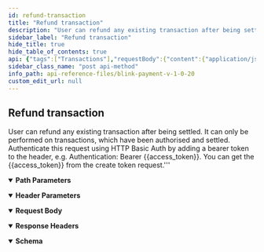 ```yaml
---
id: refund-transaction
title: "Refund transaction"
description: "User can refund any existing transaction after being settled. It can only be performed on transactions, which have been authorised and settled. Authenticate this request using HTTP Basic Auth by adding a bearer token to the header, e.g. Authentication: Bearer {{access_token}}. You can get the {{access_token}} from the create token request.'''"
sidebar_label: "Refund transaction"
hide_title: true
hide_table_of_contents: true
api: {"tags":["Transactions"],"requestBody":{"content":{"application/json":{"schema":{"type":"object","x-examples":{"Example 1":{"partial_refund":true,"amount":1.01,"reference":"refund note"}},"properties":{"partial_refund":{"type":"boolean","description":"If the transaction is a partial refund, then it set to be true. Default value is false.","default":false},"amount":{"type":"number","description":"Amount is required if it’s a partial refund. The amount must not be greater than the original received amount minus any already refunded amount."},"reference":{"type":"string","description":"Amount is required if it’s a partial refund. The amount must not be greater than the original received amount minus any already refunded amount."}},"required":["partial_refund"]},"examples":{"Example":{"value":{"partial_refund":true,"amount":1.01,"reference":"refund note"}}}}}},"parameters":[{"name":"Authorization","in":"header","schema":{"type":"string"},"example":"Bearer eyJ0eXAiOiJKV1QiLCJhbG...","description":"Bearer {{access_token}}","required":true},{"name":"transaction_id","in":"path","description":"The id of the transaction","schema":{"type":"string"},"required":true},{"schema":{"type":"string"},"in":"header","name":"Content-Type","description":"application/json","required":true}],"responses":{"200":{"description":"","headers":{},"content":{"application/json":{"schema":{"type":"object","properties":{"success":{"type":"boolean"},"message":{"type":"string"},"amount":{"type":"number"},"reference":{"type":"string"},"transaction_id":{"type":"string"}}},"examples":{"Example ":{"value":{"success":true,"message":"Refunded successfully","amount":1.01,"reference":"refund note","transaction_id":"BL-2349AGB"}}}}}}},"operationId":"refund-transaction","description":"User can refund any existing transaction after being settled. It can only be performed on transactions, which have been authorised and settled. Authenticate this request using HTTP Basic Auth by adding a bearer token to the header, e.g. Authentication: Bearer {{access_token}}. You can get the {{access_token}} from the create token request.'''\n","method":"post","path":"/api/pay/v1/transactions/{transaction_id}/refunds","servers":[{"url":"https://secure.blinkpayment.co.uk"},{"url":"https://gateway2.blinkpayment.co.uk"}],"security":[{"access_token":[]}],"securitySchemes":{"access_token":{"name":"Authorization","type":"apiKey","in":"header","description":"All requests apart from /api/pay/v1/tokens require an authorization header in the form of a bearer access_token. See the token endpoint documentation for further information."}},"jsonRequestBodyExample":{"partial_refund":false,"amount":0,"reference":"string"},"info":{"title":"Blink Payment v1.0.20","description":"Blink Payment API Docs","version":"1.0.0","contact":{"name":"Blink Payment","email":"developers@blinkpayment.co.uk","url":"blinkpayment.co.uk"},"license":{"name":"MIT License","url":"https://opensource.org/licenses/MIT"}},"postman":{"name":"Refund transaction","description":{"content":"User can refund any existing transaction after being settled. It can only be performed on transactions, which have been authorised and settled. Authenticate this request using HTTP Basic Auth by adding a bearer token to the header, e.g. Authentication: Bearer {{access_token}}. You can get the {{access_token}} from the create token request.'''\n","type":"text/plain"},"url":{"path":["api","pay","v1","transactions",":transaction_id","refunds"],"host":["{{baseUrl}}"],"query":[],"variable":[{"disabled":false,"description":{"content":"(Required) The id of the transaction","type":"text/plain"},"type":"any","value":"","key":"transaction_id"}]},"header":[{"key":"Content-Type","value":"application/json"},{"key":"Accept","value":"application/json"}],"method":"POST","body":{"mode":"raw","raw":"\"\"","options":{"raw":{"language":"json"}}}}}
sidebar_class_name: "post api-method"
info_path: api-reference-files/blink-payment-v-1-0-20
custom_edit_url: null
---
```



## Refund transaction



User can refund any existing transaction after being settled. It can only be performed on transactions, which have been authorised and settled. Authenticate this request using HTTP Basic Auth by adding a bearer token to the header, e.g. Authentication: Bearer {{access_token}}. You can get the {{access_token}} from the create token request.'''


<details style={{"marginBottom":"1rem"}} data-collapsed={false} open={true}><summary style={{}}><strong>Path Parameters</strong></summary><div><ul><ParamsItem className={"paramsItem"} param={{"name":"transaction_id","in":"path","description":"The id of the transaction","schema":{"type":"string"},"required":true}}></ParamsItem></ul></div></details><details style={{"marginBottom":"1rem"}} data-collapsed={false} open={true}><summary style={{}}><strong>Header Parameters</strong></summary><div><ul><ParamsItem className={"paramsItem"} param={{"name":"Authorization","in":"header","schema":{"type":"string"},"example":"Bearer eyJ0eXAiOiJKV1QiLCJhbG...","description":"Bearer {{access_token}}","required":true}}></ParamsItem><ParamsItem className={"paramsItem"} param={{"schema":{"type":"string"},"in":"header","name":"Content-Type","description":"application/json","required":true}}></ParamsItem></ul></div></details><MimeTabs><TabItem label={"application/json"} value={"application/json-schema"}><details style={{}} data-collapsed={false} open={true}><summary style={{"textAlign":"left"}}><strong>Request Body</strong></summary><div style={{"textAlign":"left","marginLeft":"1rem"}}></div><ul style={{"marginLeft":"1rem"}}><SchemaItem collapsible={false} name={"partial_refund"} required={true} schemaName={"boolean"} qualifierMessage={undefined} schema={{"type":"boolean","description":"If the transaction is a partial refund, then it set to be true. Default value is false.","default":false}}></SchemaItem><SchemaItem collapsible={false} name={"amount"} required={false} schemaName={"number"} qualifierMessage={undefined} schema={{"type":"number","description":"Amount is required if it’s a partial refund. The amount must not be greater than the original received amount minus any already refunded amount."}}></SchemaItem><SchemaItem collapsible={false} name={"reference"} required={false} schemaName={"string"} qualifierMessage={undefined} schema={{"type":"string","description":"Amount is required if it’s a partial refund. The amount must not be greater than the original received amount minus any already refunded amount."}}></SchemaItem></ul></details></TabItem></MimeTabs><div><ApiTabs><TabItem label={"200"} value={"200"}><div></div><details style={{"textAlign":"left","marginBottom":"1rem"}} data-collaposed={true} open={false}><summary style={{}}><strong>Response Headers</strong></summary><ul style={{"marginLeft":"1rem"}}></ul></details><div><MimeTabs schemaType={"response"}><TabItem label={"application/json"} value={"application/json"}><SchemaTabs><TabItem label={"Schema"} value={"Schema"}><details style={{}} data-collapsed={false} open={true}><summary style={{"textAlign":"left"}}><strong>Schema</strong></summary><div style={{"textAlign":"left","marginLeft":"1rem"}}></div><ul style={{"marginLeft":"1rem"}}><SchemaItem collapsible={false} name={"success"} required={false} schemaName={"boolean"} qualifierMessage={undefined} schema={{"type":"boolean"}}></SchemaItem><SchemaItem collapsible={false} name={"message"} required={false} schemaName={"string"} qualifierMessage={undefined} schema={{"type":"string"}}></SchemaItem><SchemaItem collapsible={false} name={"amount"} required={false} schemaName={"number"} qualifierMessage={undefined} schema={{"type":"number"}}></SchemaItem><SchemaItem collapsible={false} name={"reference"} required={false} schemaName={"string"} qualifierMessage={undefined} schema={{"type":"string"}}></SchemaItem><SchemaItem collapsible={false} name={"transaction_id"} required={false} schemaName={"string"} qualifierMessage={undefined} schema={{"type":"string"}}></SchemaItem></ul></details></TabItem><TabItem label={"Example (from schema)"} value={"Example (from schema)"}><ResponseSamples responseExample={"{\n  \"success\": true,\n  \"message\": \"string\",\n  \"amount\": 0,\n  \"reference\": \"string\",\n  \"transaction_id\": \"string\"\n}"} language={"json"}></ResponseSamples></TabItem><TabItem label={"Example "} value={"Example "}><ResponseSamples responseExample={"{\n  \"success\": true,\n  \"message\": \"Refunded successfully\",\n  \"amount\": 1.01,\n  \"reference\": \"refund note\",\n  \"transaction_id\": \"BL-2349AGB\"\n}"} language={"json"}></ResponseSamples></TabItem></SchemaTabs></TabItem></MimeTabs></div></TabItem></ApiTabs></div>
      